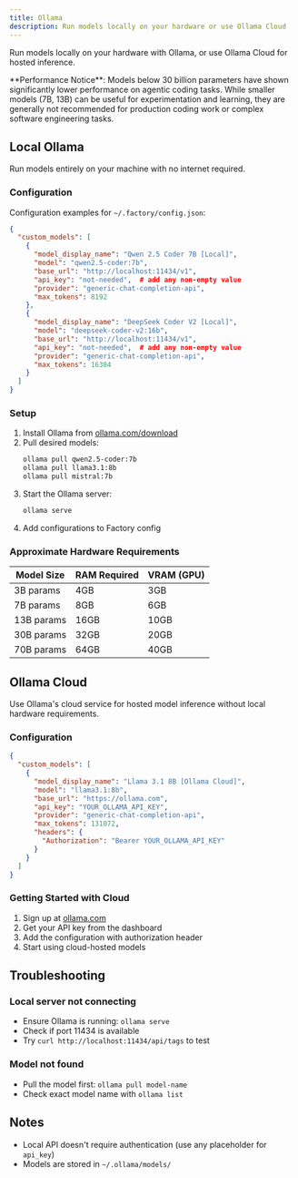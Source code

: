 ```yaml
---
title: Ollama
description: Run models locally on your hardware or use Ollama Cloud
---
```


Run models locally on your hardware with Ollama, or use Ollama Cloud for hosted inference.

<Note>
  **Performance Notice**: Models below 30 billion parameters have shown significantly lower performance on agentic coding tasks. While smaller models (7B, 13B) can be useful for experimentation and learning, they are generally not recommended for production coding work or complex software engineering tasks.
</Note>

## Local Ollama

Run models entirely on your machine with no internet required.

### Configuration

Configuration examples for `~/.factory/config.json`:

```json
{
  "custom_models": [
    {
      "model_display_name": "Qwen 2.5 Coder 7B [Local]",
      "model": "qwen2.5-coder:7b",
      "base_url": "http://localhost:11434/v1",
      "api_key": "not-needed",  # add any non-empty value
      "provider": "generic-chat-completion-api",
      "max_tokens": 8192
    },
    {
      "model_display_name": "DeepSeek Coder V2 [Local]",
      "model": "deepseek-coder-v2:16b",
      "base_url": "http://localhost:11434/v1",
      "api_key": "not-needed",  # add any non-empty value
      "provider": "generic-chat-completion-api",
      "max_tokens": 16384
    }
  ]
}
```

### Setup

1. Install Ollama from [ollama.com/download](https://ollama.com/download)
2. Pull desired models:
   ```bash
   ollama pull qwen2.5-coder:7b
   ollama pull llama3.1:8b
   ollama pull mistral:7b
   ```
3. Start the Ollama server:
   ```bash
   ollama serve
   ```
4. Add configurations to Factory config


### Approximate Hardware Requirements

| Model Size | RAM Required | VRAM (GPU) |
|-----------|--------------|------------|
| 3B params | 4GB | 3GB |
| 7B params | 8GB | 6GB |
| 13B params | 16GB | 10GB |
| 30B params | 32GB | 20GB |
| 70B params | 64GB | 40GB |

## Ollama Cloud

Use Ollama's cloud service for hosted model inference without local hardware requirements.

### Configuration

```json
{
  "custom_models": [
    {
      "model_display_name": "Llama 3.1 8B [Ollama Cloud]",
      "model": "llama3.1:8b",
      "base_url": "https://ollama.com",
      "api_key": "YOUR_OLLAMA_API_KEY",
      "provider": "generic-chat-completion-api",
      "max_tokens": 131072,
      "headers": {
        "Authorization": "Bearer YOUR_OLLAMA_API_KEY"
      }
    }
  ]
}
```

### Getting Started with Cloud

1. Sign up at [ollama.com](https://ollama.com)
2. Get your API key from the dashboard
3. Add the configuration with authorization header
4. Start using cloud-hosted models

## Troubleshooting

### Local server not connecting
- Ensure Ollama is running: `ollama serve`
- Check if port 11434 is available
- Try `curl http://localhost:11434/api/tags` to test

### Model not found
- Pull the model first: `ollama pull model-name`
- Check exact model name with `ollama list`

## Notes

- Local API doesn't require authentication (use any placeholder for `api_key`)
- Models are stored in `~/.ollama/models/`
